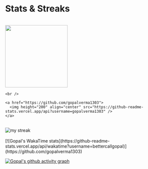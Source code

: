 
# Stats & Streaks

<br />

<div className="flex justify-evenly flex-col" >
    <a href="https://github.com/gopalverma1303">
        <img height="200" align="center" src="https://github-readme-stats.vercel.app/api/top-langs?username=gopalverma1303&layout=compact&langs_count=8&card_width=320" />
    </a>
    
    <br />

    <a href="https://github.com/gopalverma1303">
      <img height="200" align="center" src="https://github-readme-stats.vercel.app/api?username=gopalverma1303" />
    </a>
  <br />
    <a>
    <img alt="my streak" src="https://streak-stats.demolab.com/?user=GopalVerma1303"/>
    </a>
</div>

<br />

<div className="flex justify-start">
[![Gopal's WakaTime stats](https://github-readme-stats.vercel.app/api/wakatime?username=bettercallgopal)](https://github.com/gopalverma1303)
</div>

[![Gopal's github activity graph](https://github-readme-activity-graph.vercel.app/graph?username=gopalverma1303&bg_color=ffffff&color=000000&line=0091ff&point=2f3c9d&area=true&hide_border=true&area_color=0091ff&radius=6)](https://github.com/GopalVerma1303)


